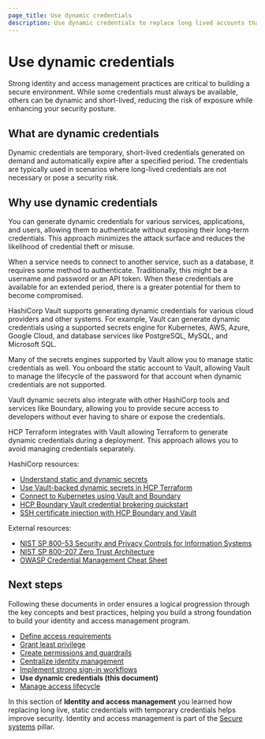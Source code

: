 ```yaml
---
page_title: Use dynamic credentials
description: Use dynamic credentials to replace long lived accounts that are not used often to improve security.
---
```


# Use dynamic credentials

Strong identity and access management practices are critical to building a secure environment. While some credentials must always be available, others can be dynamic and short-lived, reducing the risk of exposure while enhancing your security posture.

## What are dynamic credentials

Dynamic credentials are temporary, short-lived credentials generated on demand and automatically expire after a specified period. The credentials are typically used in scenarios where long-lived credentials are not necessary or pose a security risk.

<VideoEmbed url="https://www.youtube.com/watch?v=1YNDSCcGbcQ"/>

## Why use dynamic credentials

You can generate dynamic credentials for various services, applications,
and users, allowing them to authenticate without exposing their long-term credentials.
This approach minimizes the attack surface and reduces the likelihood of
credential theft or misuse.

When a service needs to connect to another service, such as a database, it requires some method to authenticate. Traditionally, this might be a username and password or an API token. When these credentials are available for an extended period, there is a greater potential for them to become compromised.

<VideoEmbed url="https://www.youtube.com/watch?v=E9XDfOVNN2U"/>

HashiCorp Vault supports generating dynamic credentials for various cloud
providers and other systems. For example, Vault can generate dynamic
credentials using a supported secrets engine for Kubernetes, AWS, Azure, Google Cloud, and
database services like PostgreSQL, MySQL, and Microsoft SQL.

Many of the secrets engines supported by Vault allow you to manage static
credentials as well. You onboard the static account to Vault, allowing Vault to
manage the lifecycle of the password for that account when dynamic
credentials are not supported.

Vault dynamic secrets also integrate with other HashiCorp tools and services
like Boundary, allowing you to provide secure access to developers without ever
having to share or expose the credentials.

<VideoEmbed url="https://www.youtube.com/watch?v=69UFSAIDQgM"/>

HCP Terraform integrates with Vault allowing Terraform to generate dynamic
credentials during a deployment. This approach allows you to avoid managing
credentials separately.

HashiCorp resources: 

- [Understand static and dynamic secrets](/vault/tutorials/get-started/understand-static-dynamic-secrets)
- [Use Vault-backed dynamic secrets in HCP Terraform](/terraform/cloud-docs/workspaces/dynamic-provider-credentials/vault-backed)
- [Connect to Kubernetes using Vault and Boundary](/boundary/tutorials/kubernetes-connect/kubernetes-getting-started-intro)
- [HCP Boundary Vault credential brokering quickstart](/boundary/tutorials/credential-management/hcp-vault-cred-brokering-quickstart)
- [SSH certificate injection with HCP Boundary and Vault](/boundary/tutorials/credential-management/hcp-certificate-injection)

External resources:

- [NIST SP 800-53 Security and Privacy Controls for Information Systems](https://csrc.nist.gov/pubs/sp/800/53/r5/upd1/final)
- [NIST SP 800-207 Zero Trust Architecture](https://csrc.nist.gov/pubs/sp/800/207/final)
- [OWASP Credential Management Cheat Sheet](https://cheatsheetseries.owasp.org/cheatsheets/Secrets_Management_Cheat_Sheet.html)

## Next steps

Following these documents in order ensures a logical progression through the key
concepts and best practices, helping you build a strong foundation to build your
identity and access management program.

- [Define access requirements](/well-architected-framework/secure-systems/identity-access-management/define-access-requirements)
- [Grant least privilege](/well-architected-framework/secure-systems/identity-access-management/grant-least-privilege)
- [Create permissions and guardrails](/well-architected-framework/secure-systems/identity-access-management/create-permissions-guardrails)
- [Centralize identity management](/well-architected-framework/secure-systems/identity-access-management/centralize-identity-management)
- [Implement strong sign-in workflows](/well-architected-framework/secure-systems/identity-access-management/implement-strong-sign-in-workflows)
- **Use dynamic credentials (this document)**
- [Manage access lifecycle](/well-architected-framework/secure-systems/identity-access-management/manage-access-lifecycle)

In this section of **Identity and access management** you learned how replacing
long live, static credentials with temporary credentials helps improve security.
Identity and access management is part of the [Secure
systems](/well-architected-framework/secure-systems) pillar.
